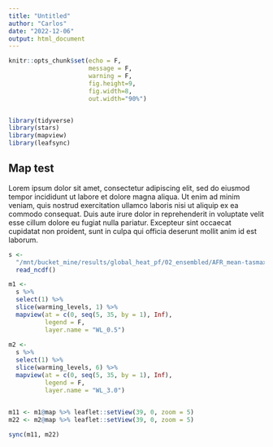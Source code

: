 ```yaml
---
title: "Untitled"
author: "Carlos"
date: "2022-12-06"
output: html_document
---
```


```r

knitr::opts_chunk$set(echo = F,
                      message = F,
                      warning = F,
                      fig.height=9, 
                      fig.width=8, 
                      out.width="90%")


library(tidyverse)
library(stars)
library(mapview)
library(leafsync)

```

## Map test

Lorem ipsum dolor sit amet, consectetur adipiscing elit, sed do eiusmod tempor incididunt ut labore et dolore magna aliqua. Ut enim ad minim veniam, quis nostrud exercitation ullamco laboris nisi ut aliquip ex ea commodo consequat. Duis aute irure dolor in reprehenderit in voluptate velit esse cillum dolore eu fugiat nulla pariatur. Excepteur sint occaecat cupidatat non proident, sunt in culpa qui officia deserunt mollit anim id est laborum.

```r

s <- 
  "/mnt/bucket_mine/results/global_heat_pf/02_ensembled/AFR_mean-tasmax_ensemble.nc" %>% 
  read_ncdf()

m1 <- 
  s %>% 
  select(1) %>% 
  slice(warming_levels, 1) %>% 
  mapview(at = c(0, seq(5, 35, by = 1), Inf), 
          legend = F,
          layer.name = "WL_0.5")
  
m2 <- 
  s %>% 
  select(1) %>% 
  slice(warming_levels, 6) %>% 
  mapview(at = c(0, seq(5, 35, by = 1), Inf), 
          legend = F,
          layer.name = "WL_3.0")
  

m11 <- m1@map %>% leaflet::setView(39, 0, zoom = 5)
m22 <- m2@map %>% leaflet::setView(39, 0, zoom = 5)

sync(m11, m22)

```

